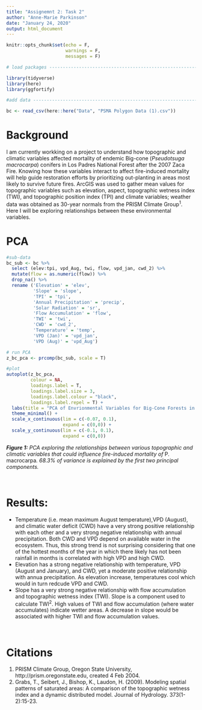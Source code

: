 ```yaml
---
title: "Assignemnt 2: Task 2"
author: "Anne-Marie Parkinson"
date: "January 24, 2020"
output: html_document
---
```


```r
knitr::opts_chunk$set(echo = F,
                      warnings = F,
                      messages = F)
```

```r
# load packages -------------------------------------------------------

library(tidyverse)
library(here)
library(ggfortify)

#add data -------------------------------------------------------------

bc <- read_csv(here::here("Data", "PSMA Polygon Data (1).csv"))

```

# Background 

I am currently workking on a project  to understand how topographic and climatic variables affected mortality of endemic Big-cone (*Pseudotsuga macrocarpa*) conifers in Los Padres National Forest after the 2007 Zaca Fire. Knowing how these variables interact to affect fire-induced mortality will help guide restoration efforts by prioritizing out-planting in areas most likely to survive future fires. ArcGIS was used to gather mean values for topographic variables such as elevation, aspect, topographic wetness index (TWI), and topographic position index (TPI) and climate variables; weather data was obtained as 30-year normals from the PRISM Climate Group^1^.  Here I will be exploring relationships between these environmental variables. 

# PCA 
```r
#sub-data
bc_sub <- bc %>% 
  select (elev:tpi, vpd_Aug, twi, flow, vpd_jan, cwd_2) %>% 
  mutate(flow = as.numeric(flow)) %>% 
  drop_na() %>% 
  rename ('Elevation' = 'elev',
          'Slope' = 'slope',
          'TPI' = 'tpi',
          'Annual Precipitation' = 'precip',
          'Solar Radiation' = 'sr',
          'Flow Accumulation' = 'flow',
          'TWI' = 'twi',
          'CWD' = 'cwd_2',
          'Temperature' = 'temp',
          'VPD (Jan)' = 'vpd_jan',
          'VPD (Aug)' = 'vpd_Aug')

# run PCA 
z_bc_pca <- prcomp(bc_sub, scale = T)

#plot
autoplot(z_bc_pca, 
         colour = NA, 
         loadings.label = T,
         loadings.label.size = 3,
         loadings.label.colour = "black",
         loadings.label.repel = T) +
  labs(title = "PCA of Envrionmental Variables for Big-Cone Forests in Zaca Fire Scar") +
  theme_minimal() +
  scale_x_continuous(lim = c(-0.07, 0.1),
                     expand = c(0,0)) +
  scale_y_continuous(lim = c(-0.1, 0.1),
                     expand = c(0,0))
```
***Figure 1:** PCA exploring the relationships between various topographic and climatic variables that could influence fire-induced mortality of *P. macrocarpa*. 68.3% of variance is explained by the first two principal components.*  

<br> 

# Results:

- Temperature (i.e. mean maximum August temperature),VPD (August), and climatic water deficit (CWD) have a very strong positive relationship with each other and a very strong negative relationship with annual precipitation. Both CWD and VPD depend on available water in the ecosystem. Thus, this strong trend is not surprising considering that one of the hottest months of the year in which there likely has not been rainfall in months is correlated with high VPD and high CWD.  
- Elevation has a strong negative relationship with temperature, VPD (August and January), and CWD, yet a moderate positive relationship with annua precipitation. As elevation increase, temperatures cool which would in turn redcude VPD and CWD. 
- Slope has a very strong negative relationship with flow accumulation and topographic wetness index (TWI). Slope is a component used to calculate TWI^2^. High values of TWI and flow accumulation (where water accumulates) indicate wetter areas. A decrease in slope would be associated with higher TWI and flow accumulation values.


<br>

# Citations

1. PRISM Climate Group, Oregon State University, http://prism.oregonstate.edu, created 4 Feb 2004.
2. Grabs, T., Seibert, J., Bishop, K., Laudon, H. (2009). Modeling spatial patterns of saturated areas: A comparison of the topographic wetness index and a dynamic distributed model. Journal of Hydrology. 373(1-2):15-23.






